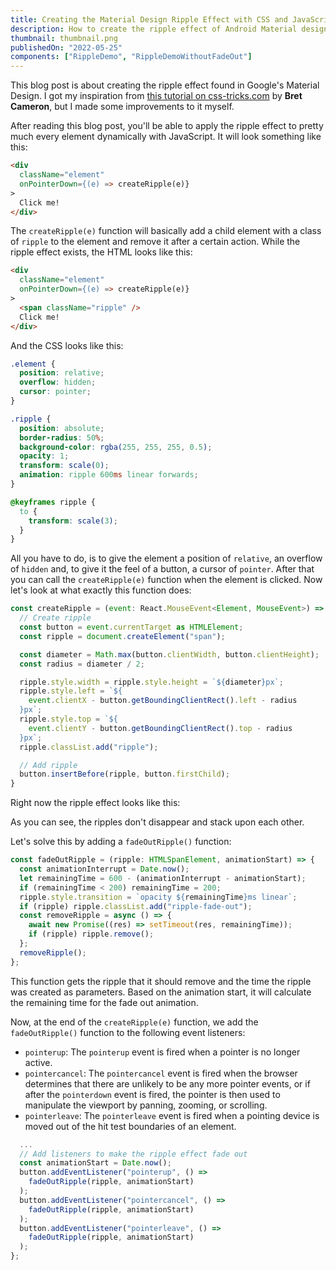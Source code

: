 ```yaml
---
title: Creating the Material Design Ripple Effect with CSS and JavaScript
description: How to create the ripple effect of Android Material design with CSS and JavaScript dynamically for any element.
thumbnail: thumbnail.png
publishedOn: "2022-05-25"
components: ["RippleDemo", "RippleDemoWithoutFadeOut"]
---
```



This blog post is about creating the ripple effect found in Google's Material Design. I got my inspiration from [this tutorial on css-tricks.com](https://css-tricks.com/how-to-recreate-the-ripple-effect-of-material-design-buttons/) by **Bret Cameron**, but I made some improvements to it myself.

After reading this blog post, you'll be able to apply the ripple effect to pretty much every element dynamically with JavaScript. It will look something like this:

```html
<div
  className="element"
  onPointerDown={(e) => createRipple(e)}
>
  Click me!
</div>
```

<RippleDemo />

The `createRipple(e)` function will basically add a child element with a class of `ripple` to the element and remove it after a certain action. While the ripple effect exists, the HTML looks like this:

```html
<div
  className="element"
  onPointerDown={(e) => createRipple(e)}
>
  <span className="ripple" />
  Click me!
</div>
```

And the CSS looks like this:

```css
.element {
  position: relative;
  overflow: hidden;
  cursor: pointer;
}

.ripple {
  position: absolute;
  border-radius: 50%;
  background-color: rgba(255, 255, 255, 0.5);
  opacity: 1;
  transform: scale(0);
  animation: ripple 600ms linear forwards;
}

@keyframes ripple {
  to {
    transform: scale(3);
  }
}
```

All you have to do, is to give the element a position of `relative`, an overflow of `hidden` and, to give it the feel of a button, a cursor of `pointer`. After that you can call the `createRipple(e)` function when the element is clicked. Now let's look at what exactly this function does:

```js
const createRipple = (event: React.MouseEvent<Element, MouseEvent>) => {
  // Create ripple
  const button = event.currentTarget as HTMLElement;
  const ripple = document.createElement("span");

  const diameter = Math.max(button.clientWidth, button.clientHeight);
  const radius = diameter / 2;

  ripple.style.width = ripple.style.height = `${diameter}px`;
  ripple.style.left = `${
    event.clientX - button.getBoundingClientRect().left - radius
  }px`;
  ripple.style.top = `${
    event.clientY - button.getBoundingClientRect().top - radius
  }px`;
  ripple.classList.add("ripple");

  // Add ripple
  button.insertBefore(ripple, button.firstChild);
}
```

Right now the ripple effect looks like this:

<RippleDemoWithoutFadeOut />

As you can see, the ripples don't disappear and stack upon each other.

Let's solve this by adding a `fadeOutRipple()` function:

```js
const fadeOutRipple = (ripple: HTMLSpanElement, animationStart) => {
  const animationInterrupt = Date.now();
  let remainingTime = 600 - (animationInterrupt - animationStart);
  if (remainingTime < 200) remainingTime = 200;
  ripple.style.transition = `opacity ${remainingTime}ms linear`;
  if (ripple) ripple.classList.add("ripple-fade-out");
  const removeRipple = async () => {
    await new Promise((res) => setTimeout(res, remainingTime));
    if (ripple) ripple.remove();
  };
  removeRipple();
};
```

This function gets the ripple that it should remove and the time the ripple was created as parameters. Based on the animation start, it will calculate the remaining time for the fade out animation.

Now, at the end of the `createRipple(e)` function, we add the `fadeOutRipple()` function to the following event listeners:

- `pointerup`: The `pointerup` event is fired when a pointer is no longer active.
- `pointercancel`: The `pointercancel` event is fired when the browser determines that there are unlikely to be any more pointer events, or if after the `pointerdown` event is fired, the pointer is then used to manipulate the viewport by panning, zooming, or scrolling.
- `pointerleave`: The `pointerleave` event is fired when a pointing device is moved out of the hit test boundaries of an element.

```js
  ...
  // Add listeners to make the ripple effect fade out
  const animationStart = Date.now();
  button.addEventListener("pointerup", () =>
    fadeOutRipple(ripple, animationStart)
  );
  button.addEventListener("pointercancel", () =>
    fadeOutRipple(ripple, animationStart)
  );
  button.addEventListener("pointerleave", () =>
    fadeOutRipple(ripple, animationStart)
  );
};
```
